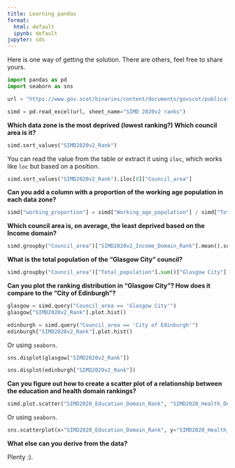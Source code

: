 ```yaml
---
title: Learning pandas
format:
  html: default
  ipynb: default
jupyter: sds
---
```


Here is one way of getting the solution. There are others, feel free to share yours.

```python
import pandas as pd
import seaborn as sns
```

```python
url = "https://www.gov.scot/binaries/content/documents/govscot/publications/statistics/2020/01/scottish-index-of-multiple-deprivation-2020-ranks-and-domain-ranks/documents/scottish-index-of-multiple-deprivation-2020-ranks-and-domain-ranks/scottish-index-of-multiple-deprivation-2020-ranks-and-domain-ranks/govscot%3Adocument/SIMD%2B2020v2%2B-%2Branks.xlsx"
```

```python
simd = pd.read_excel(url, sheet_name="SIMD 2020v2 ranks")
```

**Which data zone is the most deprived (lowest ranking?) Which council area is it?**

```python
simd.sort_values("SIMD2020v2_Rank")
```

You can read the value from the table or extract it using `iloc`, which works like `loc` but based on a position.

```python
simd.sort_values("SIMD2020v2_Rank").iloc[0]["Council_area"]
```

**Can you add a column with a proportion of the working age population in each data zone?**

```python
simd["working_proportion"] = simd["Working_age_population"] / simd["Total_population"]
```

**Which council area is, on average, the least deprived based on the Income domain?**

```python
simd.groupby("Council_area")["SIMD2020v2_Income_Domain_Rank"].mean().sort_values(ascending=False).head(1)
```

**What is the total population of the “Glasgow City” council?**

```python
simd.groupby("Council_area")["Total_population"].sum()["Glasgow City"]
```

**Can you plot the ranking distribution in “Glasgow City”? How does it compare to the “City of Edinburgh”?**

```python
glasgow = simd.query("Council_area == 'Glasgow City'")
glasgow["SIMD2020v2_Rank"].plot.hist()
```

```python
edinburgh = simd.query("Council_area == 'City of Edinburgh'")
edinburgh["SIMD2020v2_Rank"].plot.hist()
```

Or using `seaborn`.

```python
sns.displot(glasgow["SIMD2020v2_Rank"])
```

```python
sns.displot(edinburgh["SIMD2020v2_Rank"])
```

**Can you figure out how to create a scatter plot of a relationship between the education and health domain rankings?**

```python
simd.plot.scatter("SIMD2020_Education_Domain_Rank", "SIMD2020_Health_Domain_Rank" s=.1)
```

Or using `seaborn`.

```python
sns.scatterplot(x="SIMD2020_Education_Domain_Rank", y="SIMD2020_Health_Domain_Rank", data=simd)
```

**What else can you derive from the data?**

Plenty :).

